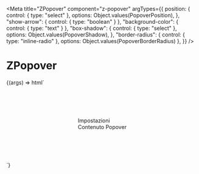 

<Meta
  title="ZPopover"
  component="z-popover"
  argTypes={{
    position: {
      control: { type: "select" },
      options: Object.values(PopoverPosition),
    },
    "show-arrow": { control: { type: "boolean" } },
    "background-color": { control: { type: "text" } },
    "box-shadow": {
      control: { type: "select" },
      options: Object.values(PopoverShadow),
    },
    "border-radius": {
      control: { type: "inline-radio" },
      options: Object.values(PopoverBorderRadius)
    },
}}
/>

# ZPopover

<Canvas>
  <Story
    name="ZPopover-sample"
    args={{
      position: "after-down",
      "show-arrow": false,
      "background-color": "color-white",
      "box-shadow": "shadow-1",
      "border-radius": "small",
    }}
  >
    {(args) => html`<div
      style="height: 200px; display: flex; align-items: center; justify-content: center"
    >
      <z-popover
        position=${args.position}
        show-arrow=${args["show-arrow"]}
        background-color=${args["background-color"]}
        box-shadow=${args["box-shadow"]}
        border-radius=${args["border-radius"]}
      >
        <z-button slot="trigger" icon="gear">Impostazioni</z-button>
        <div slot="popover">Contenuto Popover</div>
      </z-popover>
    </div>`}
  </Story>
</Canvas>

<ArgsTable of="z-popover" />
